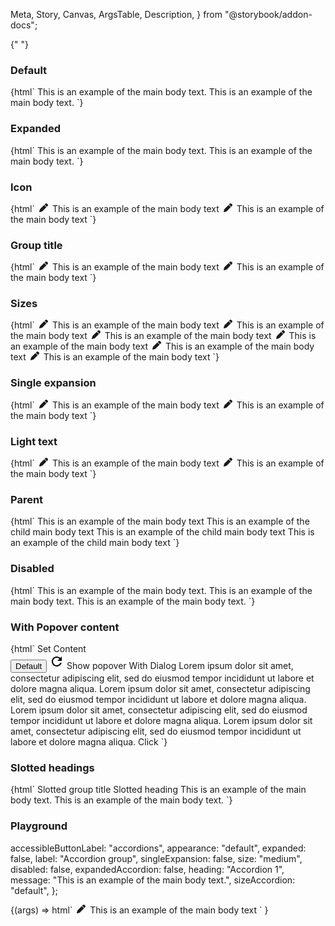   Meta,
  Story,
  Canvas,
  ArgsTable,
  Description,
} from "@storybook/addon-docs";

<Meta title="Web Components/Accordion" component="ic-accordion" />

<Description markdown={readme} />{" "}

### Default

<Canvas>
  <Story name="Default" parameters={{ loki: { skip: true } }}>
    {html` <ic-accordion heading="Accordion 1">
        <ic-typography variant="body">
          This is an example of the main body text.
        </ic-typography>
      </ic-accordion>
      <ic-accordion heading="Accordion 2">
        <ic-typography variant="body">
          This is an example of the main body text.
        </ic-typography>
      </ic-accordion>`}
  </Story>
</Canvas>

### Expanded

<Canvas>
  <Story name="Expanded" parameters={{ loki: { skip: true } }}>
    {html` <ic-accordion expanded="true" heading="Accordion 1">
        <ic-typography variant="body">
          This is an example of the main body text.
        </ic-typography>
      </ic-accordion>
      <ic-accordion heading="Accordion 2">
        <ic-typography variant="body">
          This is an example of the main body text.
        </ic-typography>
      </ic-accordion>`}
  </Story>
</Canvas>

### Icon

<Canvas>
  <Story name="Icon" parameters={{ loki: { skip: true } }}>
    {html` <ic-accordion heading="Accordion 1">
        <svg
          slot="icon"
          width="20"
          height="1em"
          viewBox="0 0 512 512"
          fill="currentColor"
          xmlns="http://www.w3.org/2000/svg"
        >
          <path
            d="M362.7 19.3L314.3 67.7 444.3 197.7l48.4-48.4c25-25 25-65.5 0-90.5L453.3 19.3c-25-25-65.5-25-90.5 0zm-71 71L58.6 323.5c-10.4 10.4-18 23.3-22.2 37.4L1 481.2C-1.5 489.7 .8 498.8 7 505s15.3 8.5 23.7 6.1l120.3-35.4c14.1-4.2 27-11.8 37.4-22.2L421.7 220.3 291.7 90.3z"
          />
        </svg>
        <ic-typography variant="body">
          This is an example of the main body text
        </ic-typography>
      </ic-accordion>
      <ic-accordion heading="Accordion 2">
        <svg
          slot="icon"
          width="20"
          height="1em"
          viewBox="0 0 512 512"
          fill="currentColor"
          xmlns="http://www.w3.org/2000/svg"
        >
          <path
            d="M362.7 19.3L314.3 67.7 444.3 197.7l48.4-48.4c25-25 25-65.5 0-90.5L453.3 19.3c-25-25-65.5-25-90.5 0zm-71 71L58.6 323.5c-10.4 10.4-18 23.3-22.2 37.4L1 481.2C-1.5 489.7 .8 498.8 7 505s15.3 8.5 23.7 6.1l120.3-35.4c14.1-4.2 27-11.8 37.4-22.2L421.7 220.3 291.7 90.3z"
          />
        </svg>
        <ic-typography variant="body">
          This is an example of the main body text
        </ic-typography>
      </ic-accordion>`}
  </Story>
</Canvas>

### Group title

<Canvas>
  <Story name="Group Title" parameters={{ loki: { skip: true } }}>
    {html` <ic-accordion-group label="Title of the Accordion Group">
      <ic-accordion heading="Accordion 1">
        <svg
          slot="icon"
          width="20"
          height="1em"
          viewBox="0 0 512 512"
          fill="currentColor"
          xmlns="http://www.w3.org/2000/svg"
        >
          <path
            d="M362.7 19.3L314.3 67.7 444.3 197.7l48.4-48.4c25-25 25-65.5 0-90.5L453.3 19.3c-25-25-65.5-25-90.5 0zm-71 71L58.6 323.5c-10.4 10.4-18 23.3-22.2 37.4L1 481.2C-1.5 489.7 .8 498.8 7 505s15.3 8.5 23.7 6.1l120.3-35.4c14.1-4.2 27-11.8 37.4-22.2L421.7 220.3 291.7 90.3z"
          />
        </svg>
        <ic-typography variant="body">
          This is an example of the main body text
        </ic-typography>
      </ic-accordion>
      <ic-accordion heading="Accordion 2">
        <svg
          slot="icon"
          width="20"
          height="1em"
          viewBox="0 0 512 512"
          fill="currentColor"
          xmlns="http://www.w3.org/2000/svg"
        >
          <path
            d="M362.7 19.3L314.3 67.7 444.3 197.7l48.4-48.4c25-25 25-65.5 0-90.5L453.3 19.3c-25-25-65.5-25-90.5 0zm-71 71L58.6 323.5c-10.4 10.4-18 23.3-22.2 37.4L1 481.2C-1.5 489.7 .8 498.8 7 505s15.3 8.5 23.7 6.1l120.3-35.4c14.1-4.2 27-11.8 37.4-22.2L421.7 220.3 291.7 90.3z"
          />
        </svg>
        <ic-typography variant="body">
          This is an example of the main body text
        </ic-typography>
      </ic-accordion>
    </ic-accordion-group>`}
  </Story>
</Canvas>

### Sizes

<Canvas>
  <Story name="Sizes" parameters={{ loki: { skip: true } }}>
    {html` <ic-accordion-group label="Small Accordion Group" size="small">
        <ic-accordion heading="Accordion 1">
          <svg
            slot="icon"
            width="20"
            height="1em"
            viewBox="0 0 512 512"
            fill="currentColor"
            xmlns="http://www.w3.org/2000/svg"
          >
            <path
              d="M362.7 19.3L314.3 67.7 444.3 197.7l48.4-48.4c25-25 25-65.5 0-90.5L453.3 19.3c-25-25-65.5-25-90.5 0zm-71 71L58.6 323.5c-10.4 10.4-18 23.3-22.2 37.4L1 481.2C-1.5 489.7 .8 498.8 7 505s15.3 8.5 23.7 6.1l120.3-35.4c14.1-4.2 27-11.8 37.4-22.2L421.7 220.3 291.7 90.3z"
            />
          </svg>
          <ic-typography variant="body">
            This is an example of the main body text
          </ic-typography>
        </ic-accordion>
        <ic-accordion heading="Accordion 2">
          <svg
            slot="icon"
            width="20"
            height="1em"
            viewBox="0 0 512 512"
            fill="currentColor"
            xmlns="http://www.w3.org/2000/svg"
          >
            <path
              d="M362.7 19.3L314.3 67.7 444.3 197.7l48.4-48.4c25-25 25-65.5 0-90.5L453.3 19.3c-25-25-65.5-25-90.5 0zm-71 71L58.6 323.5c-10.4 10.4-18 23.3-22.2 37.4L1 481.2C-1.5 489.7 .8 498.8 7 505s15.3 8.5 23.7 6.1l120.3-35.4c14.1-4.2 27-11.8 37.4-22.2L421.7 220.3 291.7 90.3z"
            />
          </svg>
          <ic-typography variant="body">
            This is an example of the main body text
          </ic-typography>
        </ic-accordion>
      </ic-accordion-group>
      <ic-accordion-group label="Default Accordion Group" size="medium">
        <ic-accordion heading="Accordion 1">
          <svg
            slot="icon"
            width="20"
            height="1em"
            viewBox="0 0 512 512"
            fill="currentColor"
            xmlns="http://www.w3.org/2000/svg"
          >
            <path
              d="M362.7 19.3L314.3 67.7 444.3 197.7l48.4-48.4c25-25 25-65.5 0-90.5L453.3 19.3c-25-25-65.5-25-90.5 0zm-71 71L58.6 323.5c-10.4 10.4-18 23.3-22.2 37.4L1 481.2C-1.5 489.7 .8 498.8 7 505s15.3 8.5 23.7 6.1l120.3-35.4c14.1-4.2 27-11.8 37.4-22.2L421.7 220.3 291.7 90.3z"
            />
          </svg>
          <ic-typography variant="body">
            This is an example of the main body text
          </ic-typography>
        </ic-accordion>
        <ic-accordion heading="Accordion 2">
          <svg
            slot="icon"
            width="20"
            height="1em"
            viewBox="0 0 512 512"
            fill="currentColor"
            xmlns="http://www.w3.org/2000/svg"
          >
            <path
              d="M362.7 19.3L314.3 67.7 444.3 197.7l48.4-48.4c25-25 25-65.5 0-90.5L453.3 19.3c-25-25-65.5-25-90.5 0zm-71 71L58.6 323.5c-10.4 10.4-18 23.3-22.2 37.4L1 481.2C-1.5 489.7 .8 498.8 7 505s15.3 8.5 23.7 6.1l120.3-35.4c14.1-4.2 27-11.8 37.4-22.2L421.7 220.3 291.7 90.3z"
            />
          </svg>
          <ic-typography variant="body">
            This is an example of the main body text
          </ic-typography>
        </ic-accordion>
      </ic-accordion-group>
      <ic-accordion-group label="Large Accordion Group" size="large">
        <ic-accordion heading="Accordion 1">
          <svg
            slot="icon"
            width="20"
            height="1em"
            viewBox="0 0 512 512"
            fill="currentColor"
            xmlns="http://www.w3.org/2000/svg"
          >
            <path
              d="M362.7 19.3L314.3 67.7 444.3 197.7l48.4-48.4c25-25 25-65.5 0-90.5L453.3 19.3c-25-25-65.5-25-90.5 0zm-71 71L58.6 323.5c-10.4 10.4-18 23.3-22.2 37.4L1 481.2C-1.5 489.7 .8 498.8 7 505s15.3 8.5 23.7 6.1l120.3-35.4c14.1-4.2 27-11.8 37.4-22.2L421.7 220.3 291.7 90.3z"
            />
          </svg>
          <ic-typography variant="body">
            This is an example of the main body text
          </ic-typography>
        </ic-accordion>
        <ic-accordion heading="Accordion 2">
          <svg
            slot="icon"
            width="20"
            height="1em"
            viewBox="0 0 512 512"
            fill="currentColor"
            xmlns="http://www.w3.org/2000/svg"
          >
            <path
              d="M362.7 19.3L314.3 67.7 444.3 197.7l48.4-48.4c25-25 25-65.5 0-90.5L453.3 19.3c-25-25-65.5-25-90.5 0zm-71 71L58.6 323.5c-10.4 10.4-18 23.3-22.2 37.4L1 481.2C-1.5 489.7 .8 498.8 7 505s15.3 8.5 23.7 6.1l120.3-35.4c14.1-4.2 27-11.8 37.4-22.2L421.7 220.3 291.7 90.3z"
            />
          </svg>
          <ic-typography variant="body">
            This is an example of the main body text
          </ic-typography>
        </ic-accordion>
      </ic-accordion-group>`}
  </Story>
</Canvas>

### Single expansion

<Canvas>
  <Story name="Single expansion" parameters={{ loki: { skip: true } }}>
    {html` <ic-accordion-group
      label="Title of the Accordion Group"
      single-expansion="true"
    >
      <ic-accordion heading="Accordion 1">
        <svg
          slot="icon"
          width="20"
          height="1em"
          viewBox="0 0 512 512"
          fill="currentColor"
          xmlns="http://www.w3.org/2000/svg"
        >
          <path
            d="M362.7 19.3L314.3 67.7 444.3 197.7l48.4-48.4c25-25 25-65.5 0-90.5L453.3 19.3c-25-25-65.5-25-90.5 0zm-71 71L58.6 323.5c-10.4 10.4-18 23.3-22.2 37.4L1 481.2C-1.5 489.7 .8 498.8 7 505s15.3 8.5 23.7 6.1l120.3-35.4c14.1-4.2 27-11.8 37.4-22.2L421.7 220.3 291.7 90.3z"
          />
        </svg>
        <ic-typography variant="body">
          This is an example of the main body text
        </ic-typography>
      </ic-accordion>
      <ic-accordion heading="Accordion 2">
        <svg
          slot="icon"
          width="20"
          height="1em"
          viewBox="0 0 512 512"
          fill="currentColor"
          xmlns="http://www.w3.org/2000/svg"
        >
          <path
            d="M362.7 19.3L314.3 67.7 444.3 197.7l48.4-48.4c25-25 25-65.5 0-90.5L453.3 19.3c-25-25-65.5-25-90.5 0zm-71 71L58.6 323.5c-10.4 10.4-18 23.3-22.2 37.4L1 481.2C-1.5 489.7 .8 498.8 7 505s15.3 8.5 23.7 6.1l120.3-35.4c14.1-4.2 27-11.8 37.4-22.2L421.7 220.3 291.7 90.3z"
          />
        </svg>
        <ic-typography variant="body">
          This is an example of the main body text
        </ic-typography>
      </ic-accordion>
    </ic-accordion-group>`}
  </Story>
</Canvas>

### Light text

<Canvas>
  <Story
    name="Light text"
    parameters={{ backgrounds: { default: "dark" }, loki: { skip: true } }}
  >
    {html` <ic-accordion-group
      label="Title of the Accordion Group"
      appearance="light"
    >
      <ic-accordion heading="Accordion 1">
        <svg
          slot="icon"
          width="20"
          height="1em"
          viewBox="0 0 512 512"
          fill="currentColor"
          xmlns="http://www.w3.org/2000/svg"
        >
          <path
            d="M362.7 19.3L314.3 67.7 444.3 197.7l48.4-48.4c25-25 25-65.5 0-90.5L453.3 19.3c-25-25-65.5-25-90.5 0zm-71 71L58.6 323.5c-10.4 10.4-18 23.3-22.2 37.4L1 481.2C-1.5 489.7 .8 498.8 7 505s15.3 8.5 23.7 6.1l120.3-35.4c14.1-4.2 27-11.8 37.4-22.2L421.7 220.3 291.7 90.3z"
          />
        </svg>
        <ic-typography variant="body">
          This is an example of the main body text
        </ic-typography>
      </ic-accordion>
      <ic-accordion heading="Accordion 2">
        <svg
          slot="icon"
          width="20"
          height="1em"
          viewBox="0 0 512 512"
          fill="currentColor"
          xmlns="http://www.w3.org/2000/svg"
        >
          <path
            d="M362.7 19.3L314.3 67.7 444.3 197.7l48.4-48.4c25-25 25-65.5 0-90.5L453.3 19.3c-25-25-65.5-25-90.5 0zm-71 71L58.6 323.5c-10.4 10.4-18 23.3-22.2 37.4L1 481.2C-1.5 489.7 .8 498.8 7 505s15.3 8.5 23.7 6.1l120.3-35.4c14.1-4.2 27-11.8 37.4-22.2L421.7 220.3 291.7 90.3z"
          />
        </svg>
        <ic-typography variant="body">
          This is an example of the main body text
        </ic-typography>
      </ic-accordion>
    </ic-accordion-group>`}
  </Story>
</Canvas>

### Parent

<Canvas>
  <Story name="Parent" parameters={{ loki: { skip: true } }}>
    {html` <ic-accordion-group label="Title of the Accordion Group">
      <ic-accordion heading="Accordion 1">
        <ic-typography variant="body">
          This is an example of the main body text
        </ic-typography>
      </ic-accordion>
      <ic-accordion heading="Accordion 2">
        <ic-accordion heading="Child Accordion 1">
          <ic-typography variant="body">
            This is an example of the child main body text
          </ic-typography>
        </ic-accordion>
        <ic-accordion heading="Child Accordion 2">
          <ic-typography variant="body">
            This is an example of the child main body text
          </ic-typography>
        </ic-accordion>
        <ic-accordion heading="Child Accordion 3">
          <ic-typography variant="body">
            This is an example of the child main body text
          </ic-typography>
        </ic-accordion>
      </ic-accordion>
    </ic-accordion-group>`}
  </Story>
</Canvas>

### Disabled

<Canvas>
  <Story name="Disabled" parameters={{ loki: { skip: true } }}>
    {html` <ic-accordion heading="Accordion 1">
        <ic-typography variant="body">
          This is an example of the main body text.
        </ic-typography>
      </ic-accordion>
      <ic-accordion heading="Accordion 2" disabled>
        <ic-typography variant="body">
          This is an example of the main body text.
        </ic-typography>
      </ic-accordion>
      <ic-accordion heading="Accordion 3">
        <ic-typography variant="body">
          This is an example of the main body text.
        </ic-typography>
      </ic-accordion>`}
  </Story>
</Canvas>

### With Popover content

<Canvas>
  <Story name="With popover content" parameters={{ loki: { skip: true } }}>
    {html`
      <ic-accordion heading="With Select">
        <ic-select
          id="select-1"
          label="What is your favourite coffee?"
        ></ic-select>
        <ic-button id="set-content-btn">Set Content</ic-button>
        <div id="extra-content" style="width: 50px"></div>
      </ic-accordion>
      <ic-accordion heading="With Tooltip">
        <ic-tooltip
          label="This is a description of the button"
          target="test-button-default"
        >
          <button
            id="test-button-default"
            aria-describedby="ic-tooltip-test-button-default"
          >
            Default
          </button>
        </ic-tooltip>
      </ic-accordion>
      <ic-accordion heading="With Search Bar">
        <ic-search-bar label="What is your favourite coffee?"></ic-search-bar>
      </ic-accordion>
      <ic-accordion heading="With Popover Menu">
        <ic-popover-menu anchor="button-1" aria-label="popover">
          <ic-menu-item label="Copy code" disabled="true"></ic-menu-item>
          <ic-menu-group label="View">
            <ic-menu-item
              label="Zoom in"
              keyboard-shortcut-label="Cmd+"
            ></ic-menu-item>
            <ic-menu-item
              label="Zoom out"
              keyboard-shortcut-label="Cmd-"
            ></ic-menu-item>
          </ic-menu-group>
          <ic-menu-item
            label="Actions"
            submenu-trigger-for="abc"
          ></ic-menu-item>
          <ic-menu-item
            label="Logout"
            variant="destructive"
            disabled="true"
          ></ic-menu-item>
        </ic-popover-menu>
        <ic-popover-menu submenu-id="abc">
          <ic-menu-item label="Edit"></ic-menu-item>
          <ic-menu-item
            label="Find"
            submenu-trigger-for="abc123"
          ></ic-menu-item>
          <ic-menu-item label="Delete" variant="destructive"></ic-menu-item>
        </ic-popover-menu>
        <ic-popover-menu submenu-id="abc123">
          <ic-menu-item
            disabled="true"
            label="Search the web"
            description="This will search the web to find the thing you are looking for."
          ></ic-menu-item>
          <ic-menu-item label="Find..."></ic-menu-item>
          <ic-menu-item label="Find icons">
            <svg
              slot="icon"
              xmlns="http://www.w3.org/2000/svg"
              height="24px"
              viewBox="0 0 24 24"
              width="24px"
            >
              <path d="M0 0h24v24H0V0z" fill="none" />
              <path
                d="M17.65 6.35C16.2 4.9 14.21 4 12 4c-4.42 0-7.99 3.58-7.99 8s3.57 8 7.99 8c3.73 0 6.84-2.55 7.73-6h-2.08c-.82 2.33-3.04 4-5.65 4-3.31 0-6-2.69-6-6s2.69-6 6-6c1.66 0 3.14.69 4.22 1.78L13 11h7V4l-2.35 2.35z"
              />
            </svg>
          </ic-menu-item>
          <ic-menu-item
            label="Show found results"
            variant="toggle"
          ></ic-menu-item>
        </ic-popover-menu>
        <ic-button id="button-1" onclick="buttonClick()"
          >Show popover</ic-button
        >
      </ic-accordion>
      <ic-button id="with-dialog">With Dialog</ic-button>
      <ic-dialog
        heading="This is a medium dialog"
        label="medium"
        size="medium"
        id="medium-dialog"
      >
        <ic-typography>
          Lorem ipsum dolor sit amet, consectetur adipiscing elit, sed do
          eiusmod tempor incididunt ut labore et dolore magna aliqua.
        </ic-typography>
        <ic-typography>
          Lorem ipsum dolor sit amet, consectetur adipiscing elit, sed do
          eiusmod tempor incididunt ut labore et dolore magna aliqua.
        </ic-typography>
        <ic-accordion heading="Internal 1">
          <ic-typography>
            Lorem ipsum dolor sit amet, consectetur adipiscing elit, sed do
            eiusmod tempor incididunt ut labore et dolore magna aliqua.
          </ic-typography>
          <ic-select
            id="select-2"
            label="What is your favourite coffee?"
          ></ic-select>
        </ic-accordion>
        <ic-accordion heading="Internal 2">
          <ic-typography>
            Lorem ipsum dolor sit amet, consectetur adipiscing elit, sed do
            eiusmod tempor incididunt ut labore et dolore magna aliqua.
          </ic-typography>
          <ic-button>Click</ic-button>
        </ic-accordion>
      </ic-dialog>
      <script>
        document.querySelector("#with-dialog").addEventListener("click", () => {
          document.querySelector("#medium-dialog").open = true;
        });
        document.querySelector("#select-1").options = [
          { label: "Cappuccino", value: "Cap" },
          { label: "Latte", value: "Lat" },
          { label: "Americano", value: "Ame" },
        ];
        document.querySelector("#select-2").options = [
          { label: "Cappuccino", value: "Cap" },
          { label: "Latte", value: "Lat" },
          { label: "Americano", value: "Ame" },
        ];
        document.querySelector("ic-search-bar").options = [
          { label: "Espresso", value: "espresso" },
          { label: "Double Espresso", value: "doubleespresso" },
          { label: "Flat White", value: "flatwhite" },
          { label: "Cappuccino", value: "cappuccino" },
          { label: "Americano", value: "americano" },
          { label: "Ameno", value: "ameno" },
          { label: "Aicano", value: "acano" },
          { label: "Mocha", value: "mocha" },
        ];
        var icPopover = document.querySelector("ic-popover-menu");
        function buttonClick() {
          icPopover.open = true;
        }
        document
          .querySelector("#set-content-btn")
          .addEventListener("click", () => {
            document.querySelector("#extra-content").innerHTML =
              "This is a very very very lon sentence which should appear below without any issues";
          });
      </script>
    `}
  </Story>
</Canvas>

### Slotted headings

<Canvas>
  <Story name="Slotted headings" parameters={{ loki: { skip: true } }}>
    {html`<ic-accordion-group>
      <ic-typography variant="h4" slot="label">
        Slotted group title
      </ic-typography>
      <ic-accordion>
        <ic-typography variant="h5" slot="heading">
          Slotted heading
        </ic-typography>
        <ic-typography variant="body">
          This is an example of the main body text.
        </ic-typography>
      </ic-accordion>
      <ic-accordion heading="Accordion 2">
        <ic-typography variant="body">
          This is an example of the main body text.
        </ic-typography>
      </ic-accordion>
    </ic-accordion-group>`}
  </Story>
</Canvas>

### Playground

  accessibleButtonLabel: "accordions",
  appearance: "default",
  expanded: false,
  label: "Accordion group",
  singleExpansion: false,
  size: "medium",
  disabled: false,
  expandedAccordion: false,
  heading: "Accordion 1",
  message: "This is an example of the main body text.",
  sizeAccordion: "default",
};

<Canvas>
  <Story
    args={defaultArgs}
    name="Playground"
    argTypes={{
      appearance: {
        options: ["dark", "default", "light"],
        control: { type: "radio" },
      },
      size: {
        options: ["small", "medium", "large"],
        control: { type: "radio" },
      },
      sizeAccordion: {
        options: ["small", "medium", "large"],
        control: { type: "radio" },
      },
    }}
    parameters={{ loki: { skip: true } }}
  >
    {(args) =>
      html`<ic-accordion-group
        accessible-button-label=${args.accessibleButtonLabel}
        label=${args.label}
        expanded=${args.expanded}
        single-expansion=${args.singleExpansion}
        size=${args.size}
        appearance=${args.appearance}
      >
        <ic-accordion
          heading=${args.heading}
          disabled=${args.disabled}
          expanded=${args.expandedAccordion}
          size=${args.sizeAccordion}
          message=${args.message}
        >
        </ic-accordion>
        <ic-accordion heading="Accordion 2">
          <svg
            slot="icon"
            width="20"
            height="1em"
            viewBox="0 0 512 512"
            fill="currentColor"
            xmlns="http://www.w3.org/2000/svg"
          >
            <path
              d="M362.7 19.3L314.3 67.7 444.3 197.7l48.4-48.4c25-25 25-65.5 0-90.5L453.3 19.3c-25-25-65.5-25-90.5 0zm-71 71L58.6 323.5c-10.4 10.4-18 23.3-22.2 37.4L1 481.2C-1.5 489.7 .8 498.8 7 505s15.3 8.5 23.7 6.1l120.3-35.4c14.1-4.2 27-11.8 37.4-22.2L421.7 220.3 291.7 90.3z"
            />
          </svg>
          <ic-typography variant="body">
            This is an example of the main body text
          </ic-typography>
        </ic-accordion>
      </ic-accordion-group>`
    }
  </Story>
</Canvas>
